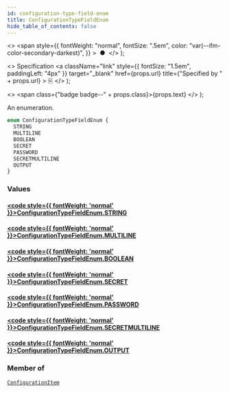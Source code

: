 ```yaml
---
id: configuration-type-field-enum
title: ConfigurationTypeFieldEnum
hide_table_of_contents: false
---
```


  <>
    <span
      style={{
        fontWeight: "normal",
        fontSize: ".5em",
        color: "var(--ifm-color-secondary-darkest)",
      }}
    >
      &nbsp;●&nbsp;
    </span>
  </>
);

  <>
    Specification
    <a
      className="link"
      style={{ fontSize: "1.5em", paddingLeft: "4px" }}
      target="\_blank"
      href={props.url}
      title={"Specified by " + props.url}
    >
      ⎘
    </a>
  </>
);

  <>
    <span class={"badge badge--" + props.class}>{props.text}</span>
  </>
);

An enumeration.

```graphql
enum ConfigurationTypeFieldEnum {
  STRING
  MULTILINE
  BOOLEAN
  SECRET
  PASSWORD
  SECRETMULTILINE
  OUTPUT
}
```

### Values

#### [<code style={{ fontWeight: 'normal' }}>ConfigurationTypeFieldEnum.<b>STRING</b></code>](#)

>

#### [<code style={{ fontWeight: 'normal' }}>ConfigurationTypeFieldEnum.<b>MULTILINE</b></code>](#)

>

#### [<code style={{ fontWeight: 'normal' }}>ConfigurationTypeFieldEnum.<b>BOOLEAN</b></code>](#)

>

#### [<code style={{ fontWeight: 'normal' }}>ConfigurationTypeFieldEnum.<b>SECRET</b></code>](#)

>

#### [<code style={{ fontWeight: 'normal' }}>ConfigurationTypeFieldEnum.<b>PASSWORD</b></code>](#)

>

#### [<code style={{ fontWeight: 'normal' }}>ConfigurationTypeFieldEnum.<b>SECRETMULTILINE</b></code>](#)

>

#### [<code style={{ fontWeight: 'normal' }}>ConfigurationTypeFieldEnum.<b>OUTPUT</b></code>](#)

>

### Member of

[`ConfigurationItem`](../../api-reference/objects/configuration-item) <Badge class="secondary" text="object"/>
